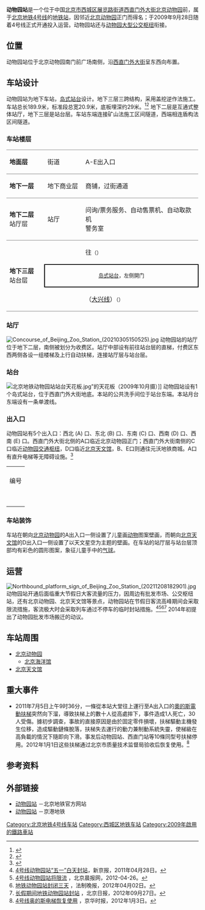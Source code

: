 {{NoteTA|G1=Railway}}
{{Infobox station
| name = 动物园
| eng_name = Dongwuyuan<br />(Beijing Zoo)
| linecolour = {{北京地铁颜色|4}}
| image = Platform of Beijing Zoo Station (20210202172712).jpg
| caption = 动物园站的岛式站台
| other_name = 
| country = {{PRC}}
| borough = [[北京市|北京市]][[西城区|西城区]][[展览路街道|展览路街道]]
| address = [[西直门外大街|西直门外大街]][[北京动物园|北京动物园]]前
| coordinates = {{coord|39|56|13.63|N|116|19|57.96|E|type:railwaystation|display=inline, title}}
| elevation = 
| operator = [[京港地铁|北京京港地铁有限公司]]
| lines = {{北京地铁线路名|4|SL}}
| distance = 
| platform = 1座[[岛式站台|岛式站台]]
| tracks = 2条
| bus_routes = 
| bus_stands = 
| connections = 公交站：动物园、[[动物园交通枢纽|动物园枢纽站]]
| structure = 地下车站
| hall = 整体式站厅
| depth = 
| levels = 
| interchange = 
| exits = 3個
| lift = 
| escalator = 
| architect = 
| architectural_style = 
| colour = {{colorbox|#00ADBC}} 蓝绿色
| type = 
| status = 运营中
| code = 
| zone = 
| classification = 
| website = 
| built = 
| opened = 2009年9月28日
| pass_year = 
| passengers = 9.6万人次<small>（2017年五一假期）</small><ref>{{cite news|author=盛丽|url=http://media.workercn.cn/sites/media/ldwb/2017_05/02/GR0310.htm|title=小长假京港地铁客运量512.6万人次|publisher=[[劳动午报|劳动午报]]|date=2017-05-02|accessdate=2017-05-25|archive-date=2019-03-08|archive-url=https://web.archive.org/web/20190308002904/http://media.workercn.cn/sites/media/ldwb/2017_05/02/GR0310.htm|dead-url=yes}}</ref>
| pass_system = 
| pass_rank = 
| mpassengers = 
| trains = 
| station_hours = 
| hours = 
| first = {{北京地铁线路名|4|S}}
:往{{北京地铁起讫站|4|L}}：05:32
:往{{北京地铁起讫站|大兴|R}}：05:20
| last = {{北京地铁线路名|4|S}}
:往{{北京地铁起讫站|4|L}}：23:46
:往{{北京地铁起讫站|大兴|R}}：22:57
:往{{站|公益西桥}}：23:10
| adjacent = {{Adjacent stations|system=北京地铁|line=4|left=国家图书馆|right=西直门|note-left=1.517km|note-mid=距离[[安河桥北站|安河桥北]]12.657km|note-right=1.441km}}
| other_services = 
| route_map = {{Routemap|inline=yes|map=
utSTRf\utSTRg~~ ~~{{rmr|Licon=U|{{stl|北京地铁|国家图书馆}}}}
utSTR+BSl\utSTR+BSr
utSTR+BSl\utSTR+BSr
utSTR!~utSTRc2\utABZg3
utABZg+1\utSTR!~utSTRc4
utSTRf\utSTRg~~ ~~{{rmr|Licon=D|{{stl|北京地铁|西直门}}}}
}}
}}
'''动物园站'''是一个位于中国[[北京市|北京市]][[西城区|西城区]][[展览路街道|展览路街道]][[西直门外大街|西直门外大街]][[北京动物园|北京动物园]]前，属于[[北京地铁|北京地铁]][[北京地铁4号线|4号线]]的[[地铁站|地铁站]]，因邻近[[北京动物园|北京动物园]]正门而得名；于2009年9月28日随着4号线正式开通投入运营。动物园站还与[[动物园交通枢纽|动物园大型公交枢纽]]衔接。

== 位置 ==
动物园站位于北京动物园南门前广场南侧，沿[[西直门外大街|西直门外大街]]呈东西向布置。

== 车站设计 ==
动物园站为地下车站，[[岛式站台|岛式站台]]设计。地下三层三跨结构，采用盖挖逆作法施工。车站总长189.9米，标准段总宽20.9米，底板埋深约29米。<ref>{{cite journal|author=汪波、孔恒、关龙|title=北京地铁动物园站盖挖逆作施工技术|journal=市政技术|year=2005|volume=23|issue=}}</ref><ref>{{cite journal|author=丁磊|title=动物园站盖挖逆作中桩(柱)施工技术|journal=市政技术|year=2005|volume=23|issue=}}</ref> 地下二层是互通式整体站厅，地下三层是站台层。车站东端连接矿山法施工区间隧道，西端相连盾构法区间隧道。
=== 车站楼层 ===
{|cellspacing=0 cellpadding=3
|style="border-bottom:solid 1px gray;border-top:solid 1px gray;" width=100|'''地面层'''
|style="border-top:solid 1px gray;border-bottom:solid 1px gray;" width=100|街道
|style="border-top:solid 1px gray;border-bottom:solid 1px gray;" width=350|A-E出入口
|-
|style="border-bottom:solid 1px gray;"|'''地下一层'''
|style="border-bottom:solid 1px gray;"|地下商业层
|style="border-bottom:solid 1px gray;"|商铺，过街通道
|-
|style="border-bottom:solid 1px gray;"|'''地下二层'''<br />站厅层
|style="border-bottom:solid 1px gray;"|站厅
|style="border-bottom:solid 1px gray;"|问询/票务服务、自动售票机、自动取款机<br />警务室
|-
|style="border-bottom:solid 1px gray;" rowspan=3|'''地下三层'''<br />站台层
|{{arrow|L}}
|{{北京地铁线路名|4|c}}往{{站|安河桥北}}<small>（{{站|国家图书馆}}）</small>
|-
|style="border-right:solid 2px black;border-left:solid 2px black;border-top:solid 2px black;border-bottom:solid 2px black;" colspan=2|<center><small>[[岛式站台|岛式站台]]，左侧開门</small></center>
|-
|style="border-bottom:solid 1px gray;"|{{arrow|R}}
|style="border-bottom:solid 1px gray;"|{{北京地铁线路名|4|c}}{{站|天宫院}}（[[北京地铁大兴线|大兴线]]）<small>（{{站|西直门}}）</small>
|}

=== 站厅 ===
[[File:Concourse_of_Beijing_Zoo_Station_(20210305150525).jpg|thumb]]
动物园站的站厅位于地下二层，南侧被划分为收费区。站厅中部设有前往站台层的直梯，付费区东西两侧各设一组楼梯及上行自动扶梯，连接站厅层与站台层。

=== 站台 ===
[[File:北京地铁动物园站站台天花板.jpg|thumb]]”的天花板（2009年10月摄）]]
动物园站设有1个岛式站台，位于西直门外大街地底。本站的公共洗手间位于站台东端。本站月台东端设有一条单渡线。
{{multiple image | align = center | direction = vertical | width = 700
| image1 = Platform panorama of Beijing Zoo Station (20170626135134).jpg |caption1 = <center>站台全景图（2017年6月摄）</center>
}}

=== 出入口 ===
动物园站有5个出入口：西北 (A) 口、东北 (B) 口、东南 (C) 口、西南 (D) 口、西南 (E) 口。西直门外大街北侧的A口临近北京动物园正门；西直门外大街南侧的C口临近[[动物园交通枢纽|动物园交通枢纽]]，D口临近[[北京天文馆|北京天文馆]]，B、E口则通往元沃地铁商城。A口有直升电梯等无障碍设施。<ref>{{cite web |title=动物园 - 北京京港地铁有限公司 |url=http://www.mtr.bj.cn/service/line/station/5d5a18eeb1ea0278b8fffd67.html |website=京港地铁 |accessdate=2021-02-16 |archive-date=2020-11-01 |archive-url=https://web.archive.org/web/20201101011914/http://www.mtr.bj.cn/service/line/station/5d5a18eeb1ea0278b8fffd67.html |dead-url=no }}</ref>
{| class="wikitable"
| colspan="5" align="center" bgcolor="{{北京地铁颜色|4}}" |
|-
! 编号 
! 指示 
! 建议前往的目的地
! 图片
! 无障碍设施图片
|-
| {{港鐵出口|A|附=升}} 
| {{nowrap|[[西直门外大街|西直门外大街]]}} 
| 西直门外大街（北侧）、北京动物园、动物园派出所、凯旋大厦
|[[File:Exit_A_of_Beijing_Zoo_Station_(20210219172911).jpg|150px]]
|[[File:Exit_A_lift_of_Beijing_Zoo_Station_(20210219172826).jpg|150px]]
|-
| {{港鐵出口|B}}
| 西直门外大街 
| 西直门外大街（北侧）、北京动物园
|[[File:Exit_B_of_Beijing_Zoo_Station_(20190517152627).jpg|150px]]
|{{n/a}}
|-
| {{港鐵出口|C}}
| 西直门外大街 
| 动物园公交枢纽
|[[File:Exit_C_of_Beijing_Zoo_Station_(20200819160310).jpg|150px]]
|{{n/a}}
|-
| {{港鐵出口|D}}
| 西直门外大街 
| 西直门外大街（南侧）、北京天文馆、中国古动物馆
|[[File:Exit_D_of_Beijing_Zoo_Station_(20200821132355).jpg|150px]]
|{{n/a}}
|-
| {{港鐵出口|E}} 
| 西直门外大街 
| 西直门外大街（南侧）、北京天文馆、中国古动物馆
|[[File:Exit_E_of_Beijing_Zoo_Station_(20210219172427).jpg|150px]]
|{{n/a}}
|-
| bgcolor="#EEEEEE" colspan=5 | {{港鐵出口|註=升}}
|}

=== 车站装饰 ===
车站在朝向[[北京动物园|北京动物园]]的A出入口一侧设置了儿童画[[动物|动物]]图案壁画，而朝向[[北京天文馆|北京天文馆]]的D出入口一侧设置了以天文星空为主题的壁画。在车站的站厅层与站台层顶部均有彩色的圆形图案，象征儿童手中的[[气球|气球]]。

== 运营 ==
[[File:Northbound_platform_sign_of_Beijing_Zoo_Station_(20211208182901).jpg|thumb]]
动物园站开通后面临重大节假日大客流量的压力，因周边有批发市场、公交枢纽站，还有北京动物园、北京天文馆等景点，动物园站在节假日客流高峰期间会采取限流措施，客流极大时会采取列车通过不停车的临时封站措施。<ref>[http://epaper.bjnews.com.cn/html/2011-04/28/content_225556.htm?div=-1 4号线动物园站“五一”白天封站]{{dead link|date=2017年11月 |bot=InternetArchiveBot |fix-attempted=yes }}，新京报，2011年04月28日。</ref><ref>[http://www.morningpost.com.cn/xwzx/bjxw/2012-04-26/334651.shtml 4号线动物园站将限流] {{Wayback|url=http://www.morningpost.com.cn/xwzx/bjxw/2012-04-26/334651.shtml |date=20140308035326 }}，北京晨报网，2012-04-26。</ref><ref>[http://www.fawan.com/Article/jrtt/2012/04/02/124604151182.html 地铁动物园站封闭三天] {{Wayback|url=http://www.fawan.com/Article/jrtt/2012/04/02/124604151182.html |date=20140227093241 }}，法制晚报，2012年04月02日。</ref><ref>[http://bjrb.bjd.com.cn/html/2012-09/27/content_143271.htm 长假期间地铁动物园站封站] {{Wayback|url=http://bjrb.bjd.com.cn/html/2012-09/27/content_143271.htm |date=20121001030337 }}，北京日报，2012年09月27日。</ref>
2014年初提出了动物园批发市场搬迁的动议。

==车站周围==
* [[北京动物园|北京动物园]]
**[[北京海洋馆|北京海洋馆]]
* [[北京天文馆|北京天文馆]]

== 重大事件 ==
*2011年7月5日上午9时36分，一條從本站大堂往上運行至A出入口的[[奥的斯电梯公司|奧的斯]][[電動扶梯|電動扶梯]]突然向下溜，導致扶梯上的數十人從高處摔下，事件造成1人死亡，30人受傷。據初步調查，事故的直接原因是由於固定零件損壞，扶梯驅動主機發生位移，造成驅動鏈條脫落，扶梯失去運行的動力兼制動系統失靈，使梯級在高負載的情況下隨即向下滑。事发后动物园站、西直门站等10條同型号扶梯停用。2012年1月1日这些扶梯通过北京市质量技术监督局验收后恢复使用。<ref>[http://epaper.jinghua.cn/html/2012-01/03/content_748181.htm 4号线奥的斯电梯恢复使用] {{Wayback|url=http://epaper.jinghua.cn/html/2012-01/03/content_748181.htm |date=20150402090504 }}，京华时报，2012年1月3日。</ref>

== 参考资料 ==
{{reflist}}

== 外部链接 ==
{{commonscat|Beijing Zoo Station}}
*[http://www.bjsubway.com/station/xltcx/line4/2013-08-22/100.html 动物园站] {{Wayback|url=http://www.bjsubway.com/station/xltcx/line4/2013-08-22/100.html |date=20211126161132 }}－北京地铁官方网站
*[http://www.mtr.bj.cn/content/details19_400.html 动物园站] {{Wayback|url=http://www.mtr.bj.cn/content/details19_400.html |date=20170919230902 }}－京港地铁

{{北京地铁4号线}}

[[Category:北京地铁4号线车站|Category:北京地铁4号线车站]]
[[Category:西城区地铁车站|Category:西城区地铁车站]]
[[Category:2009年啟用的鐵路車站|Category:2009年啟用的鐵路車站]]